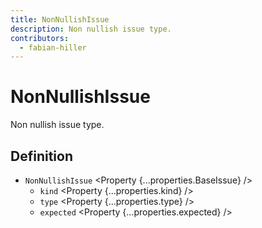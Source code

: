 ```yaml
---
title: NonNullishIssue
description: Non nullish issue type.
contributors:
  - fabian-hiller
---
```



# NonNullishIssue

Non nullish issue type.

## Definition

- `NonNullishIssue` <Property {...properties.BaseIssue} />
  - `kind` <Property {...properties.kind} />
  - `type` <Property {...properties.type} />
  - `expected` <Property {...properties.expected} />
